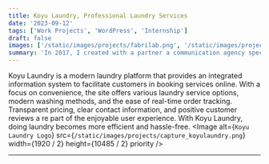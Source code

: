 ```yaml
---
title: Koyu Laundry, Professional Laundry Services
date: '2023-09-12'
tags: ['Work Projects', 'WordPress', 'Internship']
draft: false
images: ['/static/images/projects/fabrilab.png', '/static/images/projects/fabrilab.png']
summary: 'In 2017, I created with a partner a communication agency specialized in digital. We collaborate with small and large companies...'
---
```



Koyu Laundry is a modern laundry platform that provides an integrated information system 
to facilitate customers in booking services online. With a focus on convenience, the site
 offers various laundry service options, modern washing methods, and the ease of real-time 
 order tracking. Transparent pricing, clear contact information, and positive customer reviews a
 re part of the enjoyable user experience. With Koyu Laundry, doing laundry becomes more efficient 
 and hassle-free.
<Image
  alt={`Koyu Laundry Logo`}
  src={`/static/images/projects/capture_koyulaundry.png`}
  width={1920 / 2}
  height={10485 / 2}
  priority
/>


---

